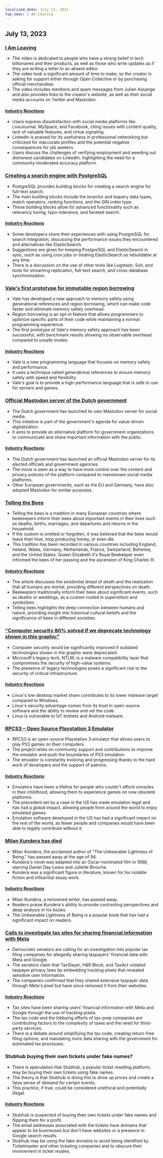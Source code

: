 ```yaml
---
localized_date: July 13, 2023
top_news: I Am Leaving
---
```




<CallToAction />

<Steps>

## July 13, 2023

### [I Am Leaving](https://briefs.video/videos/i-am-leaving/)

- The video is dedicated to people who have a strong belief in tech billionaires and their products, as well as those who write updates as if they are writing a letter to an absent editor.
- The video took a significant amount of time to make, so the creator is asking for support either through Open Collective or by purchasing official merchandise.
- The video includes mentions and spam messages from Julian Assange and also provides links to the creator's website, as well as their social media accounts on Twitter and Mastodon.

#### [Industry Reactions](http://news.ycombinator.com/item?id=36691867)

- Users express dissatisfaction with social media platforms like LiveJournal, MySpace, and Facebook, citing issues with content quality, lack of valuable features, and virtue signaling.
- LinkedIn is praised for its usefulness in professional networking but criticized for inaccurate profiles and the potential negative consequences for job seekers.
- Users discuss the challenges of verifying employment and weeding out dishonest candidates on LinkedIn, highlighting the need for a community-moderated accuracy platform.

### [Creating a search engine with PostgreSQL](https://xata.io/blog/postgres-full-text-search-engine)

- PostgreSQL provides building blocks for creating a search engine for full-text search.
- The main building blocks include the tsvector and tsquery data types, match operators, ranking functions, and the GIN index type.
- These building blocks allow for advanced functionality such as relevancy tuning, typo-tolerance, and faceted search.

#### [Industry Reactions](http://news.ycombinator.com/item?id=36699016)

- Some developers share their experiences with using PostgreSQL for search integration, discussing the performance issues they encountered and alternatives like ElasticSearch.
- Suggestions are given for keeping PostgreSQL and ElasticSearch in sync, such as using cron jobs or treating ElasticSearch as rebuildable at any time.
- There is a discussion on the use of other tools like Logstash, Solr, and tools for streaming replication, full-text search, and cross-database synchronization.

### [Vale's first prototype for immutable region borrowing](https://verdagon.dev/blog/first-regions-prototype)

- Vale has developed a new approach to memory safety using generational references and region borrowing, which can make code faster and eliminate memory safety overhead.
- Region borrowing is an opt-in feature that allows programmers to optimize specific parts of their code while maintaining a normal programming experience.
- The first prototype of Vale's memory safety approach has been successful, with benchmark results showing no observable overhead compared to unsafe modes.

#### [Industry Reactions](http://news.ycombinator.com/item?id=36690556)

- Vale is a new programming language that focuses on memory safety and performance.
- It uses a technique called generational references to ensure memory safety with speed and flexibility.
- Vale's goal is to provide a high-performance language that is safe to use for servers and games.

### [Official Mastodon server of the Dutch government](https://social.overheid.nl/@avhuffelen/110700825255524685)

- The Dutch government has launched its own Mastodon server for social media.
- This initiative is part of the government's agenda for value-driven digitalization.
- It aims to provide an alternative platform for government organizations to communicate and share important information with the public.

#### [Industry Reactions](http://news.ycombinator.com/item?id=36695635)

- The Dutch government has launched an official Mastodon server for its elected officials and government agencies.
- The move is seen as a way to have more control over the content and privacy policies of the platform compared to mainstream social media platforms.
- Other European governments, such as the EU and Germany, have also adopted Mastodon for similar purposes.

### [Telling the Bees](https://en.wikipedia.org/wiki/Telling_the_bees)

- Telling the bees is a tradition in many European countries where beekeepers inform their bees about important events in their lives such as deaths, births, marriages, and departures and returns in the household.
- If the custom is omitted or forgotten, it was believed that the bees would leave their hive, stop producing honey, or even die.
- This tradition has been recorded in various countries including England, Ireland, Wales, Germany, Netherlands, France, Switzerland, Bohemia, and the United States. Queen Elizabeth II's Royal Beekeeper even informed the bees of her passing and the ascension of King Charles III.

#### [Industry Reactions](http://news.ycombinator.com/item?id=36699327)

- The article discusses the existential dread of death and the realization that all humans are mortal, providing different perspectives on death.
- Beekeepers traditionally inform their bees about significant events, such as deaths or weddings, as a custom rooted in superstition and symbolism.
- Telling bees highlights the deep connection between humans and nature, providing insight into historical cultural beliefs and the significance of bees in different societies.

### ["Computer security 80% solved if we deprecate technology shown in this graphic"](https://twitter.com/matthew_d_green/status/1679135426806784004)

- Computer security would be significantly improved if outdated technologies shown in the graphic were deprecated.
- Microsoft's legacy tech, NTLM, is a malware compatibility layer that compromises the security of high-value systems.
- The presence of legacy technologies poses a significant risk to the security of critical infrastructure.

#### [Industry Reactions](http://news.ycombinator.com/item?id=36696127)

- Linux's low desktop market share contributes to its lower malware target compared to Windows.
- Linux's security advantage comes from its trust in open-source software and the ability to review and vet the code.
- Linux is vulnerable to IoT botnets and Android malware.

### [RPCS3 – Open Source Playstation 3 Emulator](https://rpcs3.net/)

- RPCS3 is an open-source Playstation 3 emulator that allows users to play PS3 games on their computers.
- The project relies on community support and contributions to improve the emulator and push the boundaries of PS3 emulation.
- The emulator is constantly evolving and progressing thanks to the hard work of developers and the support of patrons.

#### [Industry Reactions](http://news.ycombinator.com/item?id=36690498)

- Emulators have been a lifeline for people who couldn't afford consoles in their childhood, allowing them to experience games on now obsolete platforms.
- The precedent set by a case in the US has made emulation legal and has had a global impact, allowing people from around the world to enjoy emulated games.
- Emulation software developed in the US has had a significant impact on the rest of the world, as fewer people and companies would have been able to legally contribute without it.

### [Milan Kundera has died](https://variety.com/2023/film/global/milan-kundera-the-unbearable-lightness-of-being-dies-dead-1235667595/)

- Milan Kundera, the acclaimed author of "The Unbearable Lightness of Being," has passed away at the age of 94.
- Kundera's novel was adapted into an Oscar-nominated film in 1988, starring Daniel Day-Lewis and Juliette Binoche.
- Kundera was a significant figure in literature, known for his notable fiction and influential essay work.

#### [Industry Reactions](http://news.ycombinator.com/item?id=36692962)

- Milan Kundera, a renowned writer, has passed away.
- Readers praise Kundera's ability to provide contrasting perspectives and deep analysis in his books.
- The Unbearable Lightness of Being is a popular book that has had a significant impact on readers.

### [Calls to investigate tax sites for sharing financial information with Meta](https://www.theverge.com/2023/7/12/23791496/meta-google-tax-filing-warren-sanders-pixel)

- Democratic senators are calling for an investigation into popular tax filing companies for allegedly sharing taxpayers' financial data with Meta and Google.
- The senators claim that TaxSlayer, H&R Block, and TaxAct violated taxpayer privacy laws by embedding tracking pixels that revealed sensitive user information.
- The companies confirmed that they shared extensive taxpayer data through Meta's pixel but have since removed it from their websites.

#### [Industry Reactions](http://news.ycombinator.com/item?id=36693994)

- Tax sites have been sharing users' financial information with Meta and Google through the use of tracking pixels.
- The tax code and the lobbying efforts of tax-prep companies are contributing factors to the complexity of taxes and the need for third-party services.
- There is a debate around simplifying the tax code, creating return-free filing options, and mandating more data sharing with the government for automated tax processes.

### Stubhub buying their own tickets under fake names?

- There is speculation that Stubhub, a popular ticket reselling platform, may be buying their own tickets using fake names.
- The theory is that Stubhub is doing this to drive up prices and create a false sense of demand for certain events.
- This practice, if true, could be considered unethical and potentially illegal.

#### [Industry Reactions](http://news.ycombinator.com/item?id=36695633)

- Stubhub is suspected of buying their own tickets under fake names and flipping them for a profit.
- The email addresses associated with the tickets have domains that appear to be businesses but don't have websites or a presence in Google search results.
- Stubhub may be using the fake domains to avoid being identified by Ticketmaster and other ticketing companies and to obscure their involvement in ticket resales.

</Steps>
